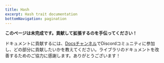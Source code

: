 ```yaml
---
title: Hash
excerpt: Hash trait documentation
bottomNavigation: pagination
---
```


**このページは未完成です。貢献して拡張するのを手伝ってください！**

ドキュメントに貢献するには、[Docsチャンネル](https://discord.com/channels/795981131316985866/848185224356691978)でDiscordコミュニティに参加し、どの部分に貢献したいかを教えてください。ライブラリのドキュメントを改善するためのご協力に感謝します。ありがとうございます！
